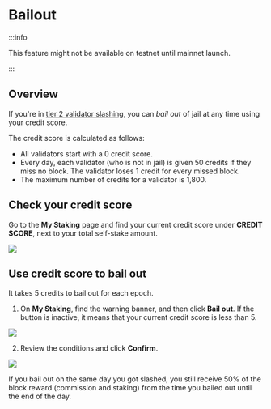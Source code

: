 
# Bailout

:::info

This feature might not be available on testnet until mainnet launch.

:::

## Overview

If you're in [tier 2 validator slashing](slashing#unavailability-validator), you can _bail out_ of jail at any time using your credit score.

The credit score is calculated as follows:
* All validators start with a 0 credit score.
* Every day, each validator (who is not in jail) is given 50 credits if they miss no block. The validator loses 1 credit for every missed block. 
* The maximum number of credits for a validator is 1,800.

## Check your credit score

Go to the **My Staking** page and find your current credit score under **CREDIT SCORE**, next to your total self-stake amount.

<img src={creditScore} width={1280} />

## Use credit score to bail out

It takes 5 credits to bail out for each epoch.

1. On **My Staking**, find the warning banner, and then click **Bail out**. If the button is inactive, it means that your current credit score is less than 5.

<img src={stepOne} width={1224} />

2. Review the conditions and click **Confirm**.

<img src={stepTwo} width={416} />

If you bail out on the same day you got slashed, you still receive 50% of the block reward (commission and staking) from the time you bailed out until the end of the day.